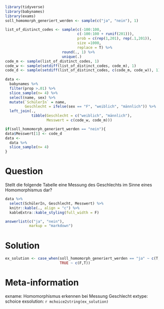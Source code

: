 ```r
library(tidyverse)
library(babynames)
library(exams)
soll_homomorph_generiert_werden <- sample(c("ja", "nein"), 1)

list_of_distinct_codes <- sample(c(-100:100, 
                                 c(-100:100 + runif(201))), 
                                 prob = c(rep(1,201), rep(.1,201)),
                                 size =1000,
                                 replace = T) %>% 
                          round(., 1) %>% 
                          unique(.)
code_m <- sample(list_of_distinct_codes, 1) 
code_w <- sample(setdiff(list_of_distinct_codes, code_m), 1)
code_d <- sample(setdiff(list_of_distinct_codes, c(code_m, code_w)), 1)
                 
data <- 
  babynames %>% 
  filter(prop >.01) %>% 
  slice_sample(n= 4) %>% 
  select(name, sex) %>% 
  mutate(`SchülerIn` = name,
         Geschlecht = ifelse(sex == "F", "weiblich", "männlich")) %>% 
  left_join(.,
            tibble(Geschlecht = c("weiblich", "männlich"),
                   Messwert = c(code_w, code_m)))

if(soll_homomorph_generiert_werden == "nein"){
data$Messwert[1] <- code_d
data <- 
  data %>% 
  slice_sample(n= 4)
}
```


Question
========
Stellt die folgende Tabelle eine Messung des Geschlechts im Sinne eines Homomorphismus dar?

```r
data %>% 
  select(SchülerIn, Geschlecht, Messwert) %>% 
  knitr::kable(., align = "c") %>% 
  kableExtra::kable_styling(full_width = F)
```



```r
answerlist(c("ja", "nein"), 
           markup = "markdown")
```

Solution
========

```r
ex_solution <- case_when(soll_homomorph_generiert_werden == "ja" ~ c(T,F),
                         TRUE ~ c(F,T))
```



Meta-information
================
exname: Homomorphismus erkennen bei Messung Geschlecht
extype: schoice
exsolution: `r mchoice2string(ex_solution)`